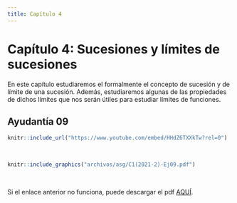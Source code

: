```yaml
---
title: Capítulo 4
---
```


# Capítulo 4: Sucesiones y límites de sucesiones {-}

En este capítulo estudiaremos el formalmente el concepto de sucesión y de límite de una sucesión. Además, estudiaremos algunas de las propiedades de dichos límites que nos serán útiles para estudiar límites de funciones.


## Ayudantía 09 {#ayudantia09}

<!--Aquí aparecerán tanto el video como las notas de dicha clase.-->
```r
knitr::include_url("https://www.youtube.com/embed/HHdZ6TXXkTw?rel=0")
```

</br> <!--Esto se pone para que se genere un espacio en blanco en la salida html-->


```r
knitr::include_graphics("archivos/asg/C1(2021-2)-Ej09.pdf")
```

</br>

Si el enlace anterior no funciona, puede descargar el pdf [AQUÍ](archivos/asg/C1(2021-2)-Ej09.pdf).


<br/>
